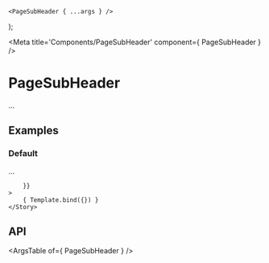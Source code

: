
	<PageSubHeader { ...args } />
);

<Meta title='Components/PageSubHeader' component={ PageSubHeader } />

# PageSubHeader

...

## Examples

### Default

...

<Canvas>
	<Story
		name="Default"
		args={{
			
		}}
	>
		{ Template.bind({}) }
	</Story>
</Canvas>

## API

<ArgsTable of={ PageSubHeader } />
